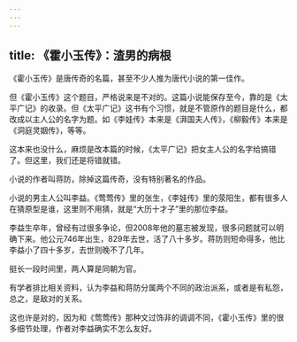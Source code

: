 ```yaml
---
---
---
```

title: 《霍小玉传》：渣男的病根
---




《霍小玉传》是唐传奇的名篇，甚至不少人推为唐代小说的第一佳作。

但《霍小玉传》这个题目，严格说来是不对的。这篇小说能保存至今，靠的是《太平广记》的收录。但《太平广记》这书有个习惯，就是不管原作的题目是什么，都改成以主人公的名字为题。如《李娃传》本来是《湃国夫人传》，《柳毅传》本来是《洞庭灵姻传》，等等。

这本来也没什么，麻烦是改本篇的时候，《太平广记》把女主人公的名字给搞错了。但这里，我们还是将错就错。

小说的作者叫蒋防，除掉这篇传奇，没有特别著名的作品。

小说的男主人公叫李益。《莺莺传》里的张生，《李娃传》里的荥阳生，都有很多人在猜原型是谁，这里则不用猜，就是“大历十才子”里的那位李益。

李益生卒年，曾经有过很多争论，但2008年他的墓志被发现，很多问题就可以明确下来。他公元746年出生，829年去世，活了八十多岁。蒋防则短命得多，他比李益小了四十多岁，去世则晚不了几年。

挺长一段时间里，两人算是同朝为官。

有学者排比相关资料，认为李益和蒋防分属两个不同的政治派系，或者是有私怨，总之，是敌对的关系。

这也许是对的，因为和《莺莺传》那种文过饰非的调调不同，《霍小玉传》里的很多细节处理，作者对李益确实不怎么友好。